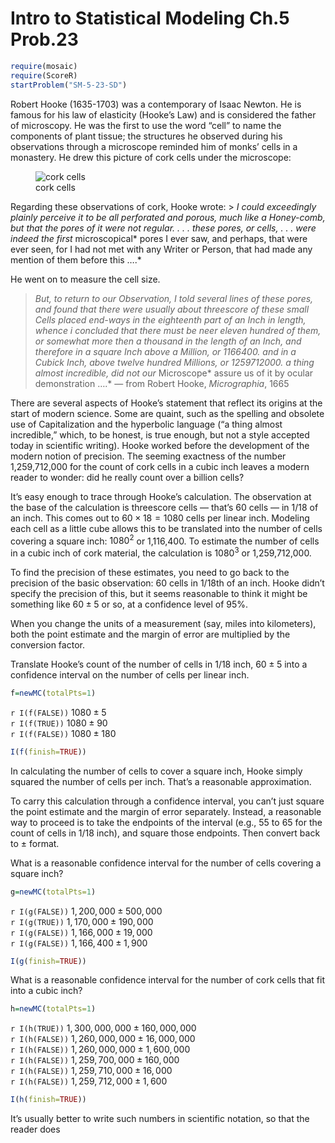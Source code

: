 Intro to Statistical Modeling Ch.5 Prob.23
========================================================
```r
require(mosaic)
require(ScoreR)
startProblem("SM-5-23-SD")
```

Robert Hooke (1635-1703) was a contemporary of Isaac Newton.  He is famous for his law of elasticity (Hooke's Law) and is considered the father of microscopy.  He was the first to use the word "cell" to name the components of plant tissue;  the structures he observed during his observations through a microscope reminded him of monks' cells in a monastery.   He drew this picture of cork cells under the microscope:

![cork cells](RobertHookeMicrographia1665.png)

Regarding these observations of cork, Hooke wrote:
> *I could exceedingly plainly perceive it to be all perforated and porous, much like a Honey-comb, but that the pores of it were not regular. . . . these pores, or cells, . . . were indeed the first *microscopical* pores I ever saw, and perhaps, that were ever seen, for I had not met with any Writer or Person, that had made any mention of them before this ....*

He went on to measure the cell size.

> *But, to return to our Observation, I told several lines of these pores, and found that there were usually about threescore of these small Cells placed end-ways in the eighteenth part of an Inch in length, whence i concluded that there must be neer eleven hundred of them, or somewhat more then a thousand in the length of an Inch, and therefore in a square Inch above a Million, or 1166400. and in a Cubick Inch, above twelve hundred Millions, or 1259712000. a thing almost incredible, did not our *Microscope* assure us of it by ocular demonstration ....* --- from Robert Hooke, *Micrographia*, 1665


There are several aspects of Hooke's statement that reflect its
origins at the start of modern science.  Some are quaint, such as the
spelling and 
obsolete use of Capitalization and the hyperbolic language ("a thing
almost incredible," which, to be honest, is true enough, but not a
style accepted today in scientific writing).  Hooke worked before the
development of the 
modern notion of precision.  The seeming exactness of the number
1,259,712,000 for the count of cork cells in a cubic inch leaves a
modern reader to wonder: did he really count over a billion cells?

It's easy enough to trace through Hooke's calculation.  The observation at the base of the calculation is threescore cells --- that's 60 cells ---  in 1/18 of an inch.  This comes out to $60 \times 18 = 1080$ cells per linear inch.  Modeling each cell as a little cube allows this to be translated into the number of cells covering a square inch: $1080^2$ or 1,116,400.  To estimate the number of cells in a cubic inch of cork material, the calculation is $1080^3$ or
1,259,712,000.  

To find the precision of these estimates, you need to go back to the
precision of the basic observation: 60 cells in 1/18th of an inch.
Hooke didn't specify the precision of this, but it seems reasonable to
think it might be something like $60 \pm 5$ or so, at a confidence
level of 95%.


When you change the units of a measurement (say, miles into
  kilometers), both the point estimate and the margin of error are
  multiplied by the conversion factor.

Translate Hooke's count of the number of cells in 1/18 inch,  $60 \pm 5$ into
  a confidence interval on the number of cells per linear inch.  
```r
f=newMC(totalPts=1)
```

`r I(f(FALSE))` $1080 \pm 5$     
`r I(f(TRUE))` $1080 \pm 90$     
`r I(f(FALSE))` $1080 \pm 180$

```r
I(f(finish=TRUE))
```

In calculating the number of cells to cover a square inch, Hooke simply squared the number of cells per inch.  That's a reasonable approximation.  

To carry this calculation through a confidence interval, you can't just square the point estimate and the margin of error separately. Instead, a reasonable way to proceed is to take the endpoints of the interval (e.g., 55 to 65 for the count of cells in 1/18 inch), and square those endpoints. Then convert back to $\pm$ format.

What is a reasonable confidence interval for the number of cells
covering a square inch?

```r
g=newMC(totalPts=1)
```
`r I(g(FALSE))` $1,200,000 \pm 500,000$     
`r I(g(TRUE))` $1,170,000 \pm 190,000$    
`r I(g(FALSE))` $1,166,000 \pm 19,000$     
`r I(g(FALSE))` $1,166,400 \pm 1,900$     
```r
I(g(finish=TRUE))
```

What is a reasonable confidence interval for the number of cork
  cells that fit into a cubic inch?

```r
h=newMC(totalPts=1)
```
`r I(h(TRUE))` $1,300,000,000 \pm 160,000,000$     
`r I(h(FALSE))` $1,260,000,000 \pm 16,000,000$    
`r I(h(FALSE))` $1,260,000,000 \pm 1,600,000$     
`r I(h(FALSE))` $1,259,700,000 \pm 160,000$     
`r I(h(FALSE))` $1,259,710,000 \pm 16,000$     
`r I(h(FALSE))` $1,259,712,000 \pm 1,600$     
```r
I(h(finish=TRUE))
```

It's usually better to write such numbers in scientific notation, so
that the reader does